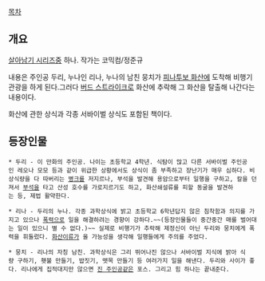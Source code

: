 [[목차]]

== 개요 ==

[[살아남기 시리즈]]중 하나. 작가는 코믹컴/정준규

내용은 주인공 두리, 누나인 리나, 누나의 남친 뭉치가 [[피나투보 화산]]에 도착해 비행기 관광을 하게 된다.그러다 [[버드 스트라이크]]로 화산에 추락해 그 화산을 탈출해 나간다는 내용이다.

화산에 관한 상식과 각종 서바이벌 상식도 포함된 책이다.

== 등장인물 ==
 * 두리 - 이 만화의 주인공. 나이는 초등학교 4학년. 식탐이 많고 다른 서바이벌 주인공인 레오나 모모 등과 같이 위급한 상황에서도 상식이 좀 부족하고 장난기가 매우 심하다. 비상식량을 다 따버리는 [[병크]]를 저지르나, 부석을 발견해 용암으로부터 일행을 구하고, 칼을 던져서 [[부석]]을 타고 산성 호수를 가로지르기도 하고, 화산쇄설류를 피할 동굴을 발견하는 등, 제법 활약한다.

 * 리나 - 두리의 누나. 각종 과학상식에 밝고 초등학교 6학년답지 않은 침착함과 의지를 가지고 있으나 [[폭력]]으로 일을 해결하려는 경향이 강하다.~~(등장인물들이 중간중간 매를 벌어대는 일이 있으니 별 수 없다.)~~ 실제로 비행기가 추락해 제정신이 아닌 두리와 뭉치에게 폭력을 휘둘렀다. [[화산이류]]가 올 가능성을 생각해 일행들에게 주의를 주었다.

 * 뭉치 - 리나의 자칭 남친. 과학상식은 그리 뛰어나진 않으나 서바이벌 지식에 밝아 식량 구하기, 횃불 만들기, 밥짓기, 뗏목 만들기 등 여러가지 일을 해낸다. 두리와 사이가 좋다. 리나에게 집적대지만 않으면 [[진 주인공]]같은 포스. 그리고 힘 하나는 끝내준다.
